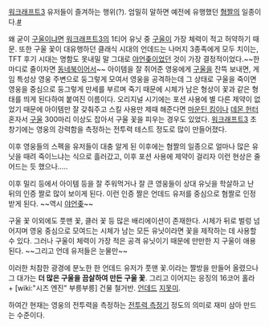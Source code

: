 [[워크래프트3]] 유저들이 즐겨하는 행위(?). 엄밀히 말하면 예전에 유행했던 [[혐짤]]의 일종이다.[http://blog.naver.com/kjhlepd3/20098753957 #]

왜 굳이 [[구울]]이냐면 [[워크래프트3]]의 1티어 유닛 중 [[구울]]이 가장 체력이 적고 허약하기 때문. 또한 구울 꽃이 대유행하던 클래식 시대의 언데드는 나머지 3종족에게 모두 치이는, TFT 후기 시대는 명함도 못내밀 말 그대로 [[야언좆]]이었던 것이 가장 결정적이었다.~~한마디로 줄이자면 [[동네북]]이어서~~ 아이템을 잘 쥐어준 영웅에게 [[구울]]을 잔뜩 보내면, 게임 특성상 영웅 주변으로 둥그렇게 모여서 영웅을 공격하는데 그 상태로 구울을 죽이면 영웅을 중심으로 둥그렇게 만세를 부르며 죽기 때문에 시체가 남은 형상이 꽃과 같은 형태를 띄게 된다하여 붙여진 이름이다. 오리지널 시기에는 포션 사용에 별 다른 제약이 없었기 때문에 아이템만 잘 갖춰주고 스킬 사용만 제때 해준다면 [[마운틴 킹]]이나 [[데몬 헌터]] 혼자서 [[구울]] 300마리 이상도 잡아서 구울 꽃을 피우는 경우도 있었다. [[워크래프트3]] 초창기에는 영웅의 강력함을 측정하는 전투력 테스트 정도로 많이 만들어졌다.

이후 영웅들의 스펙을 유저들이 대충 알게 된 이후에는 혐짤의 일종으로 얼마나 많은 유닛을 때려 죽이느냐는 식으로 흘러갔고, 이후 포션 사용에 제약이 걸리자 이런 현상은 줄어드는 듯 했으나.....

이후 밀리 등에서 아이템 등을 잘 주워먹거나 잘 큰 영웅들이 상대 유닛을 학살하고 난 뒤의 인증 짤로 많이 보이게 된다. 이런 인증 짤은 언데드 유저를 중심으로 혐짤로 인정 받게 된다. ~~역시 [[야언좆]]~~

구울 꽃 이외에도 풋맨 꽃, 클러 꽃 등 많은 배리에이션이 존재한다. 시체가 뒤로 벌렁 넘어지며 영웅 중심으로 모여드는 시체가 남는 모든 유닛이라면 꽃을 제작하는 데 사용할 수 있다. 그러나 구울이 체력이 가장 적은 공격 유닛이기 때문에 만만한 지 구울이 애용된다. ~~그리고 언데 유저들은 눈물만~~

이러한 처참한 광경에 분노한 한 언데드 유저가 풋맨 꽃.이라는 짤방을 만들어 올렸으나 그 대가는 '''더 많은 구울을 끔살하여 만든 구울 꽃'''. 그리고 이어지는 응징의 16코어 홀라 + [wiki:"시즈 엔진" 부릉부릉] 건물 철거반. [[언데드]] [[지못미]].

하여간 현재는 영웅의 전투력을 측정하는 [[전투력 측정기]] 정도의 의미로 재미 삼아 만드는 수준이다.
